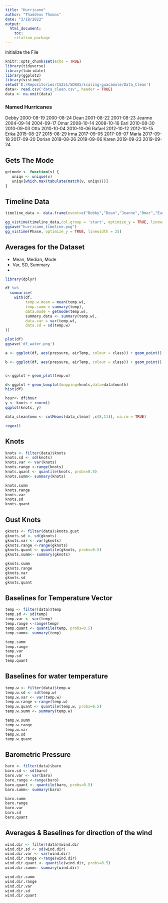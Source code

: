 ```yaml
---
title: "Hurricane"
author: "Thaddeus Thomas"
date: "3/18/2022"
output: 
  html_document:
    toc: 
    citation_package
---
```

Initialize the File
```r
knitr::opts_chunk$set(echo = TRUE)
library(tidyverse)
library(lubridate)
library(ggplot2)
library(vistime)
setwd('D:/Repositories/CS251/SDRUS/scaling-guacamole/Data_Clean')
data<- read.csv('data_clean.csv', header = TRUE)
data <- na.omit(data)
```

### Named Hurricanes
Debby   2000-08-19	2000-08-24
Dean    2001-08-22	2001-08-23
Jeanne  2004-09-14	2004-09-17
Omar    2008-10-14	2008-10-16
Earl    2010-08-30	2010-09-03
Otto    2010-10-04	2010-10-06
Rafael  2012-10-12	2012-10-15
Erika   2015-08-27	2015-08-29
Irma    2017-09-05	2017-09-07
Maria   2017-09-18	2017-09-20
Dorian  2019-08-26	2019-09-06
Karen   2019-09-23	2019-09-24

## Gets The Mode
```r
getmode <- function(v) {
   uniqv <- unique(v)
   uniqv[which.max(tabulate(match(v, uniqv)))]
}
```

## Timeline Data
```r
timeline_data <- data.frame(event=c("Debby","Dean","Jeanne","Omar","Earl","Otto","Rafael","Erika","Irma","Maria","Dorian","Karen"),start=c("2000-08-19","2001-08-22","2004-09-14","2008-10-14","2010-08-30","2010-10-04","2012-10-12","2015-08-27","2017-09-05",	"2017-09-18","2019-08-26","2019-09-23"),end=c("2000-08-24","2001-08-23","2004-09-17","2008-10-16","2010-09-03","2010-10-06","2012-10-15","2015-08-29","2017-09-07","2017-09-20","2019-09-06","2019-09-24"))

gg_vistime(timeline_data,col.group = 'start', optimize_y = TRUE, linewidth = 5,title = 'Hurricanes',col.fontcolor='black',col.color = "#DD4B39")
ggsave("hurricame_timeline.png")
gg_vistime(Phase, optimize_y = TRUE, linewidth = 25)
```
## Averages for the Dataset
- Mean, Median, Mode
- Var, SD, Summary
- 

```r
library(dplyr)

df %>% 
  summarise(
    with(df,
         temp.w.mean = mean(temp.w),
         temp.summ = summary(temp),
         data.mode = getmode(temp.w),
         summary.data <- summary(temp.w),
         data.var = var(temp.w),
         data.sd = sd(temp.w)
))
```


```r
plot(df)
ggsave('df_water.png')
```


```r
a <- ggplot(df, aes(pressure, airTemp, colour = class)) + geom_point()

b <- ggplot(df, aes(pressure, airTemp, colour = class)) + geom_point()


c<-ggplot + geom_plot(temp.w)

d<-ggplot + geom_boxplot(mapping=knots,data=data$month)
hist(df)


```


```r
hour<- df$hour
y <- knots + rnorm()
qqplot(knots, y)
```


```r
data_clean$new <- colMeans(data_clean[ ,c(8,11)], na.rm = TRUE)

```


```r
regex()
```

## Knots
```r
knots <- filter(data)$knots
knots.sd <- sd(knots) 
knots.var <- var(knots) 
knots.range <-range(knots)
knots.quant <- quantile(knots, probs=0.5)
knots.summ<- summary(knots)

knots.summ
knots.range
knots.var
knots.sd
knots.quant
```

## Gust Knots
```r
gknots <- filter(data)$knots.gust
gknots.sd <- sd(gknots) 
gknots.var <- var(gknots) 
gknots.range <-range(gknots)
gknots.quant <- quantile(gknots, probs=0.5)
gknots.summ<- summary(gknots)

gknots.summ
gknots.range
gknots.var
gknots.sd
gknots.quant
```

## Baselines for Temperature Vector
```r
temp <- filter(data)$temp
temp.sd <- sd(temp) 
temp.var <- var(temp) 
temp.range <-range(temp)
temp.quant <- quantile(temp, probs=0.5)
temp.summ<- summary(temp)

temp.summ
temp.range
temp.var
temp.sd
temp.quant
```

## Baselines for water temperature
```r
temp.w <- filter(data)$temp.w
temp.w.sd <- sd(temp.w) 
temp.w.var <- var(temp.w) 
temp.w.range <-range(temp.w)
temp.w.quant <- quantile(temp.w, probs=0.5)
temp.w.summ <- summary(temp.w)

temp.w.summ
temp.w.range
temp.w.var
temp.w.sd
temp.w.quant
```

## Barometric Pressure
```r
baro <- filter(data)$baro
baro.sd <- sd(baro) 
baro.var <- var(baro) 
baro.range <-range(baro)
baro.quant <- quantile(baro, probs=0.5)
baro.summ<- summary(baro)

baro.summ
baro.range
baro.var
baro.sd
baro.quant
```


## Averages & Baselines for direction of the wind
```r
wind.dir <- filter(data)$wind.dir
wind.dir.sd <- sd(wind.dir) 
wind.dir.var <- var(wind.dir) 
wind.dir.range <-range(wind.dir)
wind.dir.quant <- quantile(wind.dir, probs=0.5)
wind.dir.summ<- summary(wind.dir)

wind.dir.summ
wind.dir.range
wind.dir.var
wind.dir.sd
wind.dir.quant
```



